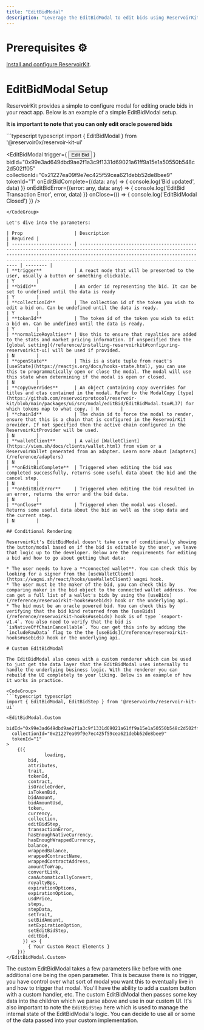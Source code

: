 ```yaml
---
title: "EditBidModal"
description: "Leverage the EditBidModal to edit bids using ReservoirKit"
---
```


# Prerequisites ⚙️

[Install and configure ReservoirKit](/reference/installing-reservoirkit).

# EditBidModal Setup

ReservoirKit provides a simple to configure modal for editing oracle bids in your react app. Below is an example of a simple EditBidModal setup.

**It is important to note that you can only edit oracle powered bids**

<CodeGroup>
  ```typescript typescript
  import { EditBidModal } from '@reservoir0x/reservoir-kit-ui'

  <EditBidModal
  	trigger={
    	<button>
        Edit Bid
      </button>
    }
    bidId="0x99e3ad649dbd9ae2f1a3c9f1331d69021a61ff9a15e1a50550b548c2d502ff05"
  	collectionId="0x21227ea09f9e7ec425f59cea621debb52de8bee9"  
    tokenId="1"
    onEditBidComplete={(data: any) => {
  		console.log('Bid updated', data)
    }}
    onEditBidError={(error: any, data: any) => {
    	console.log('EditBid Transaction Error', error, data)
    }}
    onClose={() => {
    	console.log('EditBidModal Closed')
    }}
  />
  ```
</CodeGroup>

Let's dive into the parameters:

| Prop                   | Description                                                                                                                                                                                                                                                       | Required |
| ---------------------- | ----------------------------------------------------------------------------------------------------------------------------------------------------------------------------------------------------------------------------------------------------------------- | -------- |
| **trigger**            | A react node that will be presented to the user, usually a button or something clickable.                                                                                                                                                                         | Y        |
| **bidId**              | An order id representing the bid. It can be set to undefined until the data is ready                                                                                                                                                                              | Y        |
| **collectionId**       | The collection id of the token you wish to edit a bid on. Can be undefined until the data is ready.                                                                                                                                                               | Y        |
| **tokenId**            | The token id of the token you wish to edit a bid on. Can be undefined until the data is ready.                                                                                                                                                                    | Y        |
| **normalizeRoyalties** | Use this to ensure that royalties are added to the stats and market pricing information. If unspecified then the [global setting](/reference/installing-reservoirkit#configuring-reservoirkit-ui) will be used if provided.                                       | N        |
| **openState**          | This is a state tuple from react's [useState](https://reactjs.org/docs/hooks-state.html), you can use this to programmatically open or close the modal. The modal will use this state when determining if the modal is open or closed.                            | N        |
| **copyOverrides**      | An object containing copy overrides for titles and ctas contained in the modal. Refer to the ModalCopy [type](https://github.com/reservoirprotocol/reservoir-kit/blob/main/packages/ui/src/modal/editBid/EditBidModal.tsx#L37) for which tokens map to what copy. | N        |
| **chainId**            | The chain id to force the modal to render, ensure that this is a chain that is configured in the ReservoirKit provider. If not specified then the active chain configured in the ReservoirKitProvider will be used.                                               | N        |
| **walletClient**       | A valid [WalletClient](https://viem.sh/docs/clients/wallet.html) from viem or a ReservoirWallet generated from an adapter. Learn more about [adapters](/reference/adapters)                                                                                       | N        |
| **onEditBidComplete**  | Triggered when editing the bid was completed successfully, returns some useful data about the bid and the cancel step.                                                                                                                                            | N        |
| **onEditBidError**     | Triggered when editing the bid resulted in an error, returns the error and the bid data.                                                                                                                                                                          | N        |
| **onClose**            | Triggered when the modal was closed. Returns some useful data about the bid as well as the step data and the current step.                                                                                                                                        | N        |

## Conditional Rendering

ReservoirKit's EditBidModal doesn't take care of conditionally showing the button/modal based on if the bid is editable by the user, we leave that logic up to the developer. Below are the requirements for editing a bid and how to go about getting that data:

* The user needs to have a **connected wallet**. You can check this by looking for a signer from the [useWalletClient](https://wagmi.sh/react/hooks/useWalletClient) wagmi hook.
* The user must be the maker of the bid, you can check this by comparing maker in the bid object to the connected wallet address. You can get a full list of a wallet's bids by using the [useBids](/reference/reservoirkit-hooks#usebids) hook or the underlying api.
* The bid must be an oracle powered bid. You can check this by verifying that the bid kind returned from the [useBids](/reference/reservoirkit-hooks#usebids) hook is of type `seaport-v1.4`. You also need to verify that the bid is `isNativeOffChainCancellable`. You can get this info by adding the `includeRawData` flag to the the [useBids](/reference/reservoirkit-hooks#usebids) hook or the underlying api.

# Custom EditBidModal

The EditBidModal also comes with a custom renderer which can be used to just get the data layer that the EditBidModal uses internally to handle the underlying business logic. With the renderer you can rebuild the UI completely to your liking. Below is an example of how it works in practice.

<CodeGroup>
  ```typescript typescript
  import { EditBidModal, EditBidStep } from '@reservoir0x/reservoir-kit-ui'

  <EditBidModal.Custom
    bidId="0x99e3ad649dbd9ae2f1a3c9f1331d69021a61ff9a15e1a50550b548c2d502ff05"
  	collectionId="0x21227ea09f9e7ec425f59cea621debb52de8bee9"  
    tokenId="1"
  >
      {({
  				loading,
          bid,
          attributes,
          trait,
          tokenId,
          contract,
          isOracleOrder,
          isTokenBid,
          bidAmount,
          bidAmountUsd,
          token,
          currency,
          collection,
          editBidStep,
          transactionError,
          hasEnoughNativeCurrency,
          hasEnoughWrappedCurrency,
          balance,
          wrappedBalance,
          wrappedContractName,
          wrappedContractAddress,
          amountToWrap,
          convertLink,
          canAutomaticallyConvert,
          royaltyBps,
          expirationOptions,
          expirationOption,
          usdPrice,
          steps,
          stepData,
          setTrait,
          setBidAmount,
          setExpirationOption,
          setEditBidStep,
          editBid,
        }) => {
          { Your Custom React Elements }
      })}
  </EditBidModal.Custom>
  ```
</CodeGroup>

The custom EditBidModal takes a few parameters like before with one additional one being the open parameter. This is because there is no trigger, you have control over what sort of modal you want this to eventually live in and how to trigger that modal. You'll have the ability to add a custom button with a custom handler, etc. The custom EditBidModal then passes some key data into the children which we parse above and use in our custom UI. It's also important to note the `EditBidStep` here which is used to manage the internal state of the EditBidModal's logic. You can decide to use all or some of the data passed into your custom implementation.
